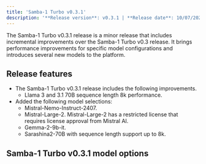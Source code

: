 ```yaml
---
title: 'Samba-1 Turbo v0.3.1'
description: '**Release version**: v0.3.1 | **Release date**: 10/07/2024'
---
```


The Samba-1 Turbo v0.3.1 release is a minor release that includes incremental improvements over the Samba-1 Turbo v0.3 release. It brings performance improvements for specific model configurations and introduces several new models to the platform.

## Release features
- The Samba-1 Turbo v0.3.1 release includes the following improvements.
  - Llama 3 and 3.1 70B sequence length 8k performance.
- Added the following model selections:
  - Mistral-Nemo-Instruct-2407.
  - Mistral-Large-2.
    <Note>Mistral-Large-2 has a restricted license that requires license approval from Mistral AI.</Note>
  - Gemma-2-9b-it.
  - Sarashina2-70B with sequence length support up to 8k.
  

## Samba-1 Turbo v0.3.1 model options
